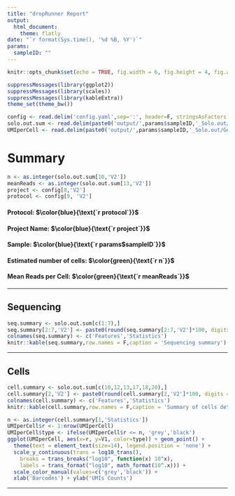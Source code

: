```yaml
---
title: "dropRunner Report"
output: 
  html_document:
    theme: flatly
date: "`r format(Sys.time(), '%d %B, %Y')`"
params:
  sampleID: ""
---
```


```r
knitr::opts_chunk$set(echo = TRUE, fig.width = 6, fig.height = 4, fig.align = 'center')
```

```r
suppressMessages(library(ggplot2))
suppressMessages(library(scales))
suppressMessages(library(kableExtra))
theme_set(theme_bw())

config <- read.delim('config.yaml',sep=':', header=F, stringsAsFactors = F)
solo.out.sum <- read.delim(paste0('output/',params$sampleID,'_Solo.out/Gene/Summary.csv'),sep=',', header=F, stringsAsFactors = F)
UMIperCell <- read.delim(paste0('output/',params$sampleID,'_Solo.out/Gene/UMIperCellSorted.txt'), sep=',', header=F, stringsAsFactors = F)

```

# Summary

```r
n <- as.integer(solo.out.sum[10,'V2'])
meanReads <- as.integer(solo.out.sum[13,'V2'])
project <- config[8,'V2']
protocol <- config[9, 'V2']
```
#### Protocol: $\color{blue}{\text{`r protocol`}}$
#### Project Name: $\color{blue}{\text{`r project`}}$
#### Sample: $\color{blue}{\text{`r params$sampleID`}}$
#### Estimated number of cells: $\color{green}{\text{`r n`}}$
#### Mean Reads per Cell: $\color{green}{\text{`r meanReads`}}$

***

## Sequencing

```r
seq.summary <- solo.out.sum[c(1:7),]
seq.summary[2:7,'V2'] <- paste0(round(seq.summary[2:7,'V2']*100, digits = 1), '%')
colnames(seq.summary) <- c('Features','Statistics')
knitr::kable(seq.summary,row.names = F,caption = 'Sequencing summary') %>% kable_styling(bootstrap_options = c("striped", "hover"), full_width = F)
```

***

## Cells

```r
cell.summary <- solo.out.sum[c(10,12,13,17,18,20),]
cell.summary[2,'V2'] <- paste0(round(cell.summary[2,'V2']*100, digits = 1), '%')
colnames(cell.summary) <- c('Features','Statistics')
knitr::kable(cell.summary,row.names = F,caption = 'Summary of cells detected') %>% kable_styling(bootstrap_options = c("striped", "hover"), full_width = F)
```

```r
n <- as.integer(cell.summary[1,'Statistics'])
UMIperCell$r <- 1:nrow(UMIperCell)
UMIperCell$type <- ifelse(UMIperCell$r <= n, 'grey','black')
ggplot(UMIperCell, aes(x=r, y=V1, color=type)) + geom_point() + 
  theme(text = element_text(size=14), legend.position = 'none') +
  scale_y_continuous(trans = log10_trans(),
    breaks = trans_breaks("log10", function(x) 10^x),
    labels = trans_format("log10", math_format(10^.x))) +
  scale_color_manual(values=c('grey','black')) +
  xlab('Barcodes') + ylab('UMIs Counts')
```

***
